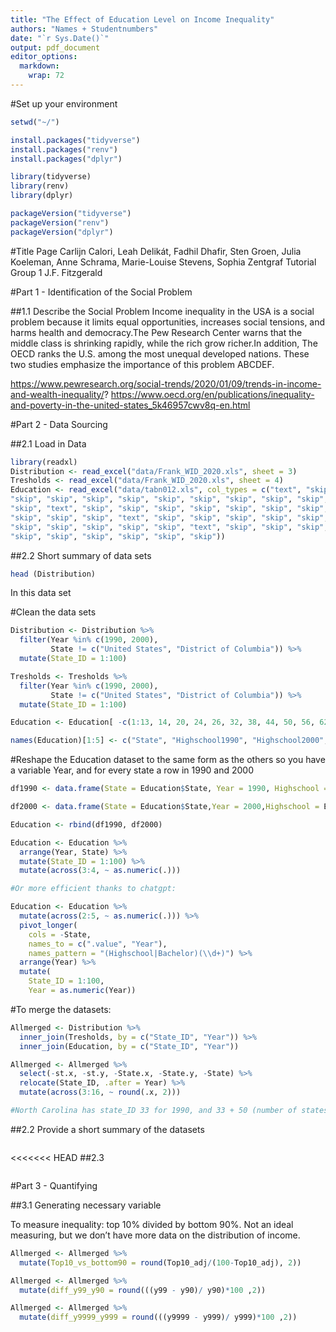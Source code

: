 ```yaml
---
title: "The Effect of Education Level on Income Inequality"
authors: "Names + Studentnumbers"
date: "`r Sys.Date()`"
output: pdf_document
editor_options: 
  markdown: 
    wrap: 72
---
```


#Set up your environment

```r
setwd("~/")
```

```r
install.packages("tidyverse")
install.packages("renv")
install.packages("dplyr")
```

```r
library(tidyverse)
library(renv)
library(dplyr)
```

```r
packageVersion("tidyverse")
packageVersion("renv")
packageVersion("dplyr")
```

#Title Page Carlijn Calori, Leah Delikát, Fadhil Dhafir, Sten Groen,
Julia Koeleman, Anne Schrama, Marie-Louise Stevens, Sophia Zentgraf
Tutorial Group 1 J.F. Fitzgerald

#Part 1 - Identification of the Social Problem

##1.1 Describe the Social Problem Income inequality in the USA is a
social problem because it limits equal opportunities, increases social
tensions, and harms health and democracy.The Pew Research Center warns
that the middle class is shrinking rapidly, while the rich grow
richer.In addition, The OECD ranks the U.S. among the most unequal
developed nations. These two studies emphasize the importance of this
problem ABCDEF.

<https://www.pewresearch.org/social-trends/2020/01/09/trends-in-income-and-wealth-inequality/>?
<https://www.oecd.org/en/publications/inequality-and-poverty-in-the-united-states_5k46957cwv8q-en.html>

#Part 2 - Data Sourcing

##2.1 Load in Data

```r
library(readxl)
Distribution <- read_excel("data/Frank_WID_2020.xls", sheet = 3)
Tresholds <- read_excel("data/Frank_WID_2020.xls", sheet = 4)
Education <- read_excel("data/tabn012.xls", col_types = c("text", "skip", "text", 
"skip", "skip", "skip", "skip", "skip", "skip", "skip", "skip", "skip", "skip", 
"skip", "text", "skip", "skip", "skip", "skip", "skip", "skip", "skip", "skip", 
"skip", "skip", "skip", "text", "skip", "skip", "skip", "skip", "skip", "skip", 
"skip", "skip", "skip", "skip", "skip", "text", "skip", "skip", "skip", "skip", 
"skip", "skip", "skip", "skip", "skip", "skip"))

```

##2.2 Short summary of data sets

```r
head (Distribution)
```

In this data set

#Clean the data sets

```r

Distribution <- Distribution %>%
  filter(Year %in% c(1990, 2000), 
         State != c("United States", "District of Columbia")) %>%
  mutate(State_ID = 1:100)

Tresholds <- Tresholds %>%
  filter(Year %in% c(1990, 2000), 
         State != c("United States", "District of Columbia")) %>%
  mutate(State_ID = 1:100)

Education <- Education[ -c(1:13, 14, 20, 24, 26, 32, 38, 44, 50, 56, 62, 68, 75:79), ]

names(Education)[1:5] <- c("State", "Highschool1990", "Highschool2000", "Bachelor1990", "Bachelor2000")
```

#Reshape the Education dataset to the same form as the others so you
have a variable Year, and for every state a row in 1990 and 2000

```r
df1990 <- data.frame(State = Education$State, Year = 1990, Highschool = Education$Highschool1990, Bachelor = Education$Bachelor1990, stringsAsFactors = FALSE)

df2000 <- data.frame(State = Education$State,Year = 2000,Highschool = Education$Highschool2000,Bachelor = Education$Bachelor2000,stringsAsFactors = FALSE)

Education <- rbind(df1990, df2000)

Education <- Education %>%
  arrange(Year, State) %>%
  mutate(State_ID = 1:100) %>%
  mutate(across(3:4, ~ as.numeric(.)))

#Or more efficient thanks to chatgpt:

Education <- Education %>%
  mutate(across(2:5, ~ as.numeric(.))) %>%
  pivot_longer(
    cols = -State,
    names_to = c(".value", "Year"),
    names_pattern = "(Highschool|Bachelor)(\\d+)") %>%
  arrange(Year) %>%
  mutate(
    State_ID = 1:100, 
    Year = as.numeric(Year))
```

#To merge the datasets:

```r
Allmerged <- Distribution %>%
  inner_join(Tresholds, by = c("State_ID", "Year")) %>%
  inner_join(Education, by = c("State_ID", "Year"))

Allmerged <- Allmerged %>%
  select(-st.x, -st.y, -State.x, -State.y, -State) %>%
  relocate(State_ID, .after = Year) %>%
  mutate(across(3:16, ~ round(.x, 2)))

#North Carolina has state_ID 33 for 1990, and 33 + 50 (number of states) = 83 for 2000 and Nevada for example 28 for 1990 and 28 + 50 = 78 for 2000. Idk if this form of identification makes sense, but i think so

```

##2.2 Provide a short summary of the datasets

```r

```

\<\<\<\<\<\<\< HEAD ##2.3

```r

```

#Part 3 - Quantifying

##3.1 Generating necessary variable

To measure inequality: top 10% divided by bottom 90%. Not an ideal
measuring, but we don't have more data on the distribution of income.

```r
Allmerged <- Allmerged %>%
  mutate(Top10_vs_bottom90 = round(Top10_adj/(100-Top10_adj), 2))

```

```r
Allmerged <- Allmerged %>%
  mutate(diff_y99_y90 = round(((y99 - y90)/ y90)*100 ,2))

Allmerged <- Allmerged %>%
  mutate(diff_y9999_y999 = round(((y9999 - y999)/ y999)*100 ,2))

```
